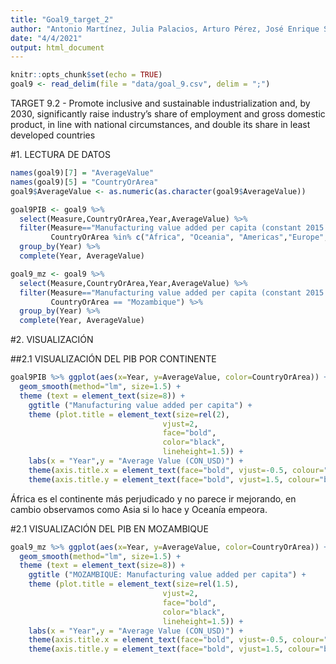 ```yaml
---
title: "Goal9_target_2"
author: "Antonio Martínez, Julia Palacios, Arturo Pérez, José Enrique Sánchez"
date: "4/4/2021"
output: html_document
---
```


```r
knitr::opts_chunk$set(echo = TRUE)
goal9 <- read_delim(file = "data/goal_9.csv", delim = ";")

```
TARGET 9.2 - Promote inclusive and sustainable industrialization and, by 2030, significantly raise industry's share of employment and gross domestic product, in line with national circumstances, and double its share in least developed countries

#1. LECTURA DE DATOS

```r
names(goal9)[7] = "AverageValue"
names(goal9)[5] = "CountryOrArea"
goal9$AverageValue <- as.numeric(as.character(goal9$AverageValue))

goal9PIB <- goal9 %>%
  select(Measure,CountryOrArea,Year,AverageValue) %>%
  filter(Measure=="Manufacturing value added per capita (constant 2015 United States dollars)",
         CountryOrArea %in% c("Africa", "Oceania", "Americas","Europe","Asia")) %>% 
  group_by(Year) %>% 
  complete(Year, AverageValue) 

goal9_mz <- goal9 %>%
  select(Measure,CountryOrArea,Year,AverageValue) %>%
  filter(Measure=="Manufacturing value added per capita (constant 2015 United States dollars)",
         CountryOrArea == "Mozambique") %>% 
  group_by(Year) %>% 
  complete(Year, AverageValue) 
```
#2. VISUALIZACIÓN

##2.1 VISUALIZACIÓN DEL PIB POR CONTINENTE
```r
goal9PIB %>% ggplot(aes(x=Year, y=AverageValue, color=CountryOrArea)) + geom_point() + 
  geom_smooth(method="lm", size=1.5) + 
  theme (text = element_text(size=8)) + 
    ggtitle ("Manufacturing value added per capita") + 
    theme (plot.title = element_text(size=rel(2), 
                                  vjust=2, 
                                  face="bold", 
                                  color="black", 
                                  lineheight=1.5)) +
    labs(x = "Year",y = "Average Value (CON_USD)") + 
    theme(axis.title.x = element_text(face="bold", vjust=-0.5, colour="black", size=rel(1))) +
    theme(axis.title.y = element_text(face="bold", vjust=1.5, colour="black", size=rel(1))) 
```
África es el continente más perjudicado y no parece ir mejorando, en cambio observamos como Asia si lo hace y Oceanía empeora.

#2.1 VISUALIZACIÓN DEL PIB EN MOZAMBIQUE

```r
goal9_mz %>% ggplot(aes(x=Year, y=AverageValue, color=CountryOrArea)) + geom_point() + 
  geom_smooth(method="lm", size=1.5) + 
  theme (text = element_text(size=8)) + 
    ggtitle ("MOZAMBIQUE: Manufacturing value added per capita") + 
    theme (plot.title = element_text(size=rel(1.5), 
                                  vjust=2, 
                                  face="bold", 
                                  color="black", 
                                  lineheight=1.5)) +
    labs(x = "Year",y = "Average Value (CON_USD)") + 
    theme(axis.title.x = element_text(face="bold", vjust=-0.5, colour="black", size=rel(1))) +
    theme(axis.title.y = element_text(face="bold", vjust=1.5, colour="black", size=rel(1))) 
```




